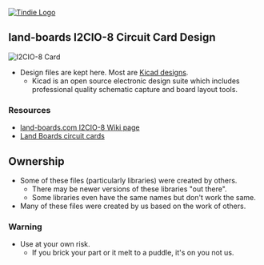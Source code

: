 <a href="https://www.tindie.com/products/land_boards/i2c-demo-board-mcp23008-i2cio-8/" >
<img src="http://land-boards.com/tindie/tindie-larges-v2.png" alt="Tindie Logo">
</img></a>

== land-boards I2CIO-8 Circuit Card Design ==

<img src="http://land-boards.com/blwiki/images/e/ee/I2CIO-8_X2-6000-640px.jpg" alt="I2CIO-8 Card"></img>

* Design files are kept here. Most are [http://www.kicad-pcb.org/display/KICAD/KiCad+EDA+Software+Suite/ Kicad designs].
** Kicad is an open source electronic design suite which includes professional quality schematic capture and board layout tools.

=== Resources ===

* [http://land-boards.com/blwiki/index.php?title=I2CIO-8 land-boards.com I2CIO-8 Wiki page]
* [http://land-boards.com/blwiki/index.php Land Boards circuit cards]

== Ownership ==

* Some of these files (particularly libraries) were created by others.
** There may be newer versions of these libraries "out there".
** Some libraries even have the same names but don't work the same.
* Many of these files were created by us based on the work of others.

=== Warning ===

* Use at your own risk.
** If you brick your part or it melt to a puddle, it's on you not us.
